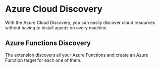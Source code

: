 # Azure Cloud Discovery

With the Azure Cloud Discovery, you can easily discover cloud resources without having to install agents on every machine.

## Azure Functions Discovery
The extension discovers all your Azure Functions and create an Azure Function target for each one of them.
